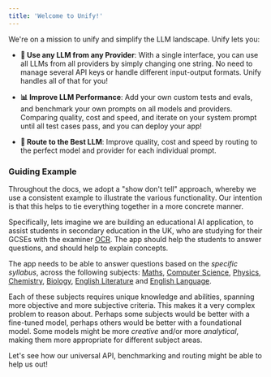 ```yaml
---
title: 'Welcome to Unify!'
---
```


We're on a mission to unify and simplify the LLM landscape. Unify lets you:

* **🔑 Use any LLM from any Provider**: With a single interface, you can use all LLMs 
from all providers by simply changing one string. No need to manage several API keys 
or handle different input-output formats. Unify handles all of that for you!

* **📊 Improve LLM Performance**: Add your own custom tests and evals, and benchmark 
your own prompts on all models and providers. Comparing quality, cost and speed, and 
iterate on your system prompt until all test cases pass, and you can deploy your app!

* **🔀 Route to the Best LLM**: Improve quality, cost and speed by routing to the perfect 
model and provider for each individual prompt.


### Guiding Example

Throughout the docs, we adopt a "show don't tell" approach,
whereby we use a consistent example to illustrate the various functionality.
Our intention is that this helps to tie everything together in a more concrete manner.

Specifically, lets imagine we are building an educational AI application, to assist
students in secondary education in the UK,
who are studying for their GCSEs with the examiner [OCR](https://ocr.org.uk/).
The app should help the students to answer questions,
and should help to explain concepts.

The app needs to be able to answer questions based on the *specific syllabus*,
across the following subjects:
[Maths](https://ocr.org.uk/qualifications/gcse/mathematics-j560-from-2015/),
[Computer Science](https://ocr.org.uk/qualifications/gcse/computer-science-j277-from-2020/),
[Physics](https://ocr.org.uk/qualifications/gcse/gateway-science-suite-physics-a-j249-from-2016/),
[Chemistry](https://ocr.org.uk/qualifications/gcse/gateway-science-suite-chemistry-a-j248-from-2016/),
[Biology](https://ocr.org.uk/qualifications/gcse/gateway-science-suite-biology-a-j247-from-2016/),
[English Literature](https://ocr.org.uk/qualifications/gcse/english-literature-j352-from-2015/)
and
[English Language](https://ocr.org.uk/qualifications/gcse/english-language-j351-from-2015/).

Each of these subjects requires unique knowledge and abilities,
spanning more objective and more subjective criteria.
This makes it a very complex problem to reason about.
Perhaps some subjects would be better with a fine-tuned model,
perhaps others would be better with a foundational model.
Some models might be more *creative* and/or more *analytical*,
making them more appropriate for different subject areas.

Let's see how our universal API, benchmarking and routing might be able to help us out!